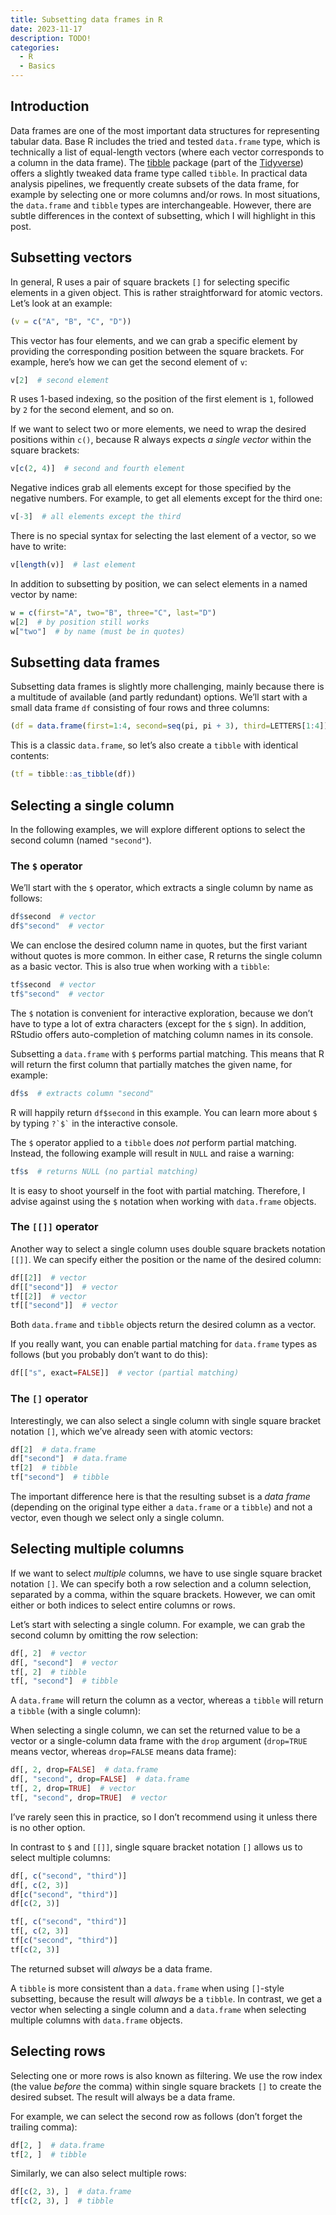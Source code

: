 ---
title: Subsetting data frames in R
date: 2023-11-17
description: TODO!
categories:
  - R
  - Basics
---

## Introduction

Data frames are one of the most important data structures for representing tabular data. Base R includes the tried and tested `data.frame` type, which is technically a list of equal-length vectors (where each vector corresponds to a column in the data frame). The [tibble](https://tibble.tidyverse.org) package (part of the [Tidyverse](https://www.tidyverse.org)) offers a slightly tweaked data frame type called `tibble`. In practical data analysis pipelines, we frequently create subsets of the data frame, for example by selecting one or more columns and/or rows. In most situations, the `data.frame` and `tibble` types are interchangeable. However, there are subtle differences in the context of subsetting, which I will highlight in this post.


## Subsetting vectors

In general, R uses a pair of square brackets `[]` for selecting specific elements in a given object. This is rather straightforward for atomic vectors. Let's look at an example:

```{r}
(v = c("A", "B", "C", "D"))
```

This vector has four elements, and we can grab a specific element by providing the corresponding position between the square brackets. For example, here's how we can get the second element of `v`:

```{r}
v[2]  # second element
```

:::{.callout-note}
R uses 1-based indexing, so the position of the first element is `1`, followed by `2` for the second element, and so on.
:::

If we want to select two or more elements, we need to wrap the desired positions within `c()`, because R always expects *a single vector* within the square brackets:

```{r}
v[c(2, 4)]  # second and fourth element
```

Negative indices grab all elements except for those specified by the negative numbers. For example, to get all elements except for the third one:

```{r}
v[-3]  # all elements except the third
```

There is no special syntax for selecting the last element of a vector, so we have to write:

```{r}
v[length(v)]  # last element
```

In addition to subsetting by position, we can select elements in a named vector by name:

```{r}
w = c(first="A", two="B", three="C", last="D")
w[2]  # by position still works
w["two"]  # by name (must be in quotes)
```


## Subsetting data frames

Subsetting data frames is slightly more challenging, mainly because there is a multitude of available (and partly redundant) options. We'll start with a small data frame `df` consisting of four rows and three columns:

```{r}
(df = data.frame(first=1:4, second=seq(pi, pi + 3), third=LETTERS[1:4]))
```

This is a classic `data.frame`, so let's also create a `tibble` with identical contents:

```{r}
(tf = tibble::as_tibble(df))
```


## Selecting a single column

In the following examples, we will explore different options to select the second column (named `"second"`).


### The `$` operator

We'll start with the `$` operator, which extracts a single column by name as follows:

```{r}
df$second  # vector
df$"second"  # vector
```

We can enclose the desired column name in quotes, but the first variant without quotes is more common. In either case, R returns the single column as a basic vector. This is also true when working with a `tibble`:

```{r}
tf$second  # vector
tf$"second"  # vector
```

The `$` notation is convenient for interactive exploration, because we don't have to type a lot of extra characters (except for the `$` sign). In addition, RStudio offers auto-completion of matching column names in its console.

:::{.callout-important}
Subsetting a `data.frame` with `$` performs partial matching. This means that R will return the first column that partially matches the given name, for example:

```{r}
df$s  # extracts column "second"
```

R will happily return `df$second` in this example. You can learn more about `$` by typing `` ?`$` `` in the interactive console.
:::

The `$` operator applied to a `tibble` does *not* perform partial matching. Instead, the following example will result in `NULL` and raise a warning:

```{r}
tf$s  # returns NULL (no partial matching)
```

It is easy to shoot yourself in the foot with partial matching. Therefore, I advise against using the `$` notation when working with `data.frame` objects.


### The `[[]]` operator

Another way to select a single column uses double square brackets notation `[[]]`. We can specify either the position or the name of the desired column:

```{r}
df[[2]]  # vector
df[["second"]]  # vector
tf[[2]]  # vector
tf[["second"]]  # vector
```

Both `data.frame` and `tibble` objects return the desired column as a vector.

:::{.callout-note}
If you really want, you can enable partial matching for `data.frame` types as follows (but you probably don't want to do this):

```{r}
df[["s", exact=FALSE]]  # vector (partial matching)
```
:::


### The `[]` operator

Interestingly, we can also select a single column with single square bracket notation `[]`, which we've already seen with atomic vectors:

```{r}
df[2]  # data.frame
df["second"]  # data.frame
tf[2]  # tibble
tf["second"]  # tibble
```

The important difference here is that the resulting subset is a *data frame* (depending on the original type either a `data.frame` or a `tibble`) and not a vector, even though we select only a single column.


## Selecting multiple columns

If we want to select *multiple* columns, we have to use single square bracket notation `[]`. We can specify both a row selection and a column selection, separated by a comma, within the square brackets. However, we can omit either or both indices to select entire columns or rows.

Let's start with selecting a single column. For example, we can grab the second column by omitting the row selection:

```{r}
df[, 2]  # vector
df[, "second"]  # vector
tf[, 2]  # tibble
tf[, "second"]  # tibble
```

:::{.callout-important}
A `data.frame` will return the column as a vector, whereas a `tibble` will return a `tibble` (with a single column):
:::

:::{.callout-note}
When selecting a single column, we can set the returned value to be a vector or a single-column data frame with the `drop` argument (`drop=TRUE` means vector, whereas `drop=FALSE` means data frame):

```{r}
df[, 2, drop=FALSE]  # data.frame
df[, "second", drop=FALSE]  # data.frame
tf[, 2, drop=TRUE]  # vector
tf[, "second", drop=TRUE]  # vector
```

I've rarely seen this in practice, so I don't recommend using it unless there is no other option.
:::

In contrast to `$` and `[[]]`, single square bracket notation `[]` allows us to select multiple columns:

```{r}
df[, c("second", "third")]
df[, c(2, 3)]
df[c("second", "third")]
df[c(2, 3)]

tf[, c("second", "third")]
tf[, c(2, 3)]
tf[c("second", "third")]
tf[c(2, 3)]
```

The returned subset will *always* be a data frame.

:::{.callout-tip}
A `tibble` is more consistent than a `data.frame` when using `[]`-style subsetting, because the result will *always* be a `tibble`. In contrast, we get a vector when selecting a single column and a `data.frame` when selecting multiple columns with `data.frame` objects.
:::


## Selecting rows

Selecting one or more rows is also known as filtering. We use the row index (the value *before* the comma) within single square brackets `[]` to create the desired subset. The result will always be a data frame.

For example, we can select the second row as follows (don't forget the trailing comma):

```{r}
df[2, ]  # data.frame
tf[2, ]  # tibble
```

Similarly, we can also select multiple rows:

```{r}
df[c(2, 3), ]  # data.frame
tf[c(2, 3), ]  # tibble
```
